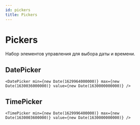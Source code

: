 ```yaml
---
id: pickers
title: Pickers
---
```



# Pickers
Набор элементов управления для выбора даты и времени.

## DatePicker
<Description name="DatePicker" />
<PropsTable name="DatePicker" />

```tsx live
<DatePicker min={new Date(1629964000000)} max={new Date(1630036000000)} value={new Date(1630000000000)} />
```

## TimePicker
<Description name="TimePicker" />
<PropsTable name="TimePicker" />

```tsx live
<TimePicker min={new Date(1629996400000)} max={new Date(1630003600000)} value={new Date(1630000000000)} />
```
